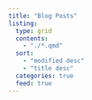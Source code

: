 ```yaml
---
title: "Blog Posts"
listing:
  type: grid
  contents:
    - "./*.qmd"
  sort:
    - "modified desc"
    - "title desc"
  categories: true
  feed: true
---
```



